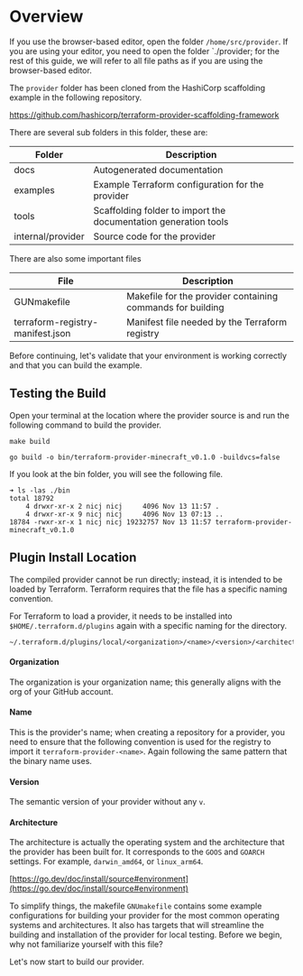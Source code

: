# Overview

If you use the browser-based editor, open the folder `/home/src/provider`. 
If you are using your editor, you need to open the folder `./provider; for 
the rest of this guide, we will refer to all file paths as if you are using the 
browser-based editor.

The `provider` folder has been cloned from the HashiCorp scaffolding example
in the following repository.

https://github.com/hashicorp/terraform-provider-scaffolding-framework

There are several sub folders in this folder, these are:

| Folder            | Description                                              |
|-------------------|----------------------------------------------------------|
| docs              | Autogenerated documentation |
| examples          | Example Terraform configuration for the provider |
| tools             | Scaffolding folder to import the documentation generation tools |
| internal/provider | Source code for the provider |

There are also some important files

| File                             | Description                                              |
|----------------------------------|----------------------------------------------------------|
| GUNmakefile                      | Makefile for the provider containing commands for building |
| terraform-registry-manifest.json | Manifest file needed by the Terraform registry |

Before continuing, let's validate that your environment is working correctly
and that you can build the example.

## Testing the Build

Open your terminal at the location where the provider source is and run the
following command to build the provider.

```shell
make build 
```

```shell
go build -o bin/terraform-provider-minecraft_v0.1.0 -buildvcs=false
```

If you look at the bin folder, you will see the following file.

```shell
➜ ls -las ./bin 
total 18792
    4 drwxr-xr-x 2 nicj nicj     4096 Nov 13 11:57 .
    4 drwxr-xr-x 9 nicj nicj     4096 Nov 13 07:13 ..
18784 -rwxr-xr-x 1 nicj nicj 19232757 Nov 13 11:57 terraform-provider-minecraft_v0.1.0
```

## Plugin Install Location

The compiled provider cannot be run directly; instead, it is intended to be 
loaded by Terraform. Terraform requires that the file has a specific naming
convention.

For Terraform to load a provider, it needs to be installed into `$HOME/.terraform.d/plugins` 
again with a specific naming for the directory.

```shell
~/.terraform.d/plugins/local/<organization>/<name>/<version>/<architecture>/
```

#### Organization

The organization is your organization name; this generally aligns with the org
of your GitHub account.

#### Name

This is the provider's name; when creating a repository for a provider, 
you need to ensure that the following convention is used for the registry
to import it `terraform-provider-<name>`. Again following the same pattern 
that the binary name uses.

#### Version

The semantic version of your provider without any `v`.

#### Architecture

The architecture is actually the operating system and the architecture that the provider
has been built for. It corresponds to the `GOOS` and `GOARCH` settings. For example,
`darwin_amd64`, or `linux_arm64`.

[https://go.dev/doc/install/source#environment](https://go.dev/doc/install/source#environment)

To simplify things, the makefile  `GNUmakefile` contains some example configurations 
for building your provider for the most common operating systems and architectures. It also 
has targets that will streamline the building and installation of the provider 
for local testing. Before we begin, why not familiarize yourself with this file?

Let's now start to build our provider.